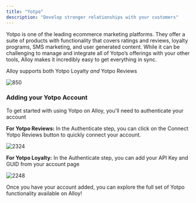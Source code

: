 ```yaml
---
title: "Yotpo"
description: "Develop stronger relationships with your customers"
---
```


Yotpo is one of the leading ecommerce marketing platforms. They offer a suite of products with functionality that covers ratings and reviews, loyalty programs, SMS marketing, and user generated content. While it can be challenging to manage and integrate all of Yotpo’s offerings with your other tools, Alloy makes it incredibly easy to get everything in sync.

Alloy supports both Yotpo Loyalty _and_ Yotpo Reviews

![850](/images/3672bb8-y1.png "y1.png") 

### Adding your Yotpo Account

To get started with using Yotpo on Alloy, you'll need to authenticate your account

**For Yotpo Reviews:** In the Authenticate step, you can click on the Connect Yotpo Reviews button to quickly connect your account.

![2324](/images/8e1a458-y2.png "y2.png") 

**For Yotpo Loyalty:** In the Authenticate step, you can add your API Key and GUID from your account page

![2248](/images/85c8f02-y3.png "y3.png") 

Once you have your account added, you can explore the full set of Yotpo functionality available on Alloy!